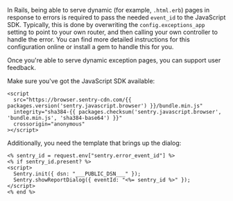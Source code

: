 In Rails, being able to serve dynamic (for example, `.html.erb`) pages in response to errors is required to pass the needed `event_id` to the JavaScript SDK. Typically, this is done by overwriting the `config.exceptions_app` setting to point to your own router, and then calling your own controller to handle the error. You can find more detailed instructions for this configuration online or install a gem to handle this for you.

Once you're able to serve dynamic exception pages, you can support user feedback.

Make sure you've got the JavaScript SDK available:

```ERB
<script
  src="https://browser.sentry-cdn.com/{{ packages.version('sentry.javascript.browser') }}/bundle.min.js"
  integrity="sha384-{{ packages.checksum('sentry.javascript.browser', 'bundle.min.js', 'sha384-base64') }}"
  crossorigin="anonymous"
></script>
```

Additionally, you need the template that brings up the dialog:

```ERB
<% sentry_id = request.env["sentry.error_event_id"] %>
<% if sentry_id.present? %>
<script>
  Sentry.init({ dsn: "___PUBLIC_DSN___" });
  Sentry.showReportDialog({ eventId: "<%= sentry_id %>" });
</script>
<% end %>
```
